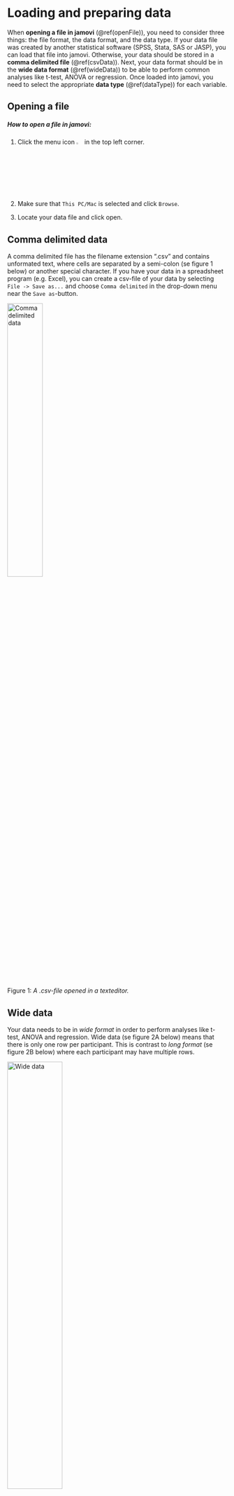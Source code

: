 # Loading and preparing data {#loadData}

When __opening a file in jamovi__ (\@ref(openFile)), you need to consider three things: the file format, the data format, and the data type. If your data file was created by another statistical software (SPSS, Stata, SAS or JASP), you can load that file into jamovi. Otherwise, your data should be stored in a __comma delimited file__ (\@ref(csvData)). Next, your data format should be in the __wide data format__ (\@ref(wideData)) to be able to perform common analyses like t-test, ANOVA or regression. Once loaded into jamovi, you need to select the appropriate __data type__ (\@ref(dataType)) for each variable.  


## Opening a file {#openFile}

##### How to open a file in jamovi: {-}

1. Click the menu icon <img src="images/jamovi_menu_icon.JPG" alt="Menu icon" width="3%"/> in the top left corner.

2. Make sure that `This PC/Mac` is selected and click `Browse`.

3. Locate your data file and click open.  


## Comma delimited data {#csvData}

A comma delimited file has the filename extension ".csv" and contains unformated text, where cells are separated by a semi-colon (se figure 1 below) or another special character. If you have your data in a spreadsheet program (e.g. Excel), you can create a csv-file of your data by selecting `File -> Save as...` and choose `Comma delimited` in the drop-down menu near the `Save as`-button.

<img src="images/csv_data.PNG" alt="Comma delimited data" width="40%"/>  
Figure 1: _A .csv-file opened in a texteditor._  

## Wide data {#wideData}

Your data needs to be in _wide format_ in order to perform analyses like t-test, ANOVA and regression. Wide data (se figure 2A below) means that there is only one row per participant. This is contrast to _long format_ (se figure 2B below) where each participant may have multiple rows.

<img src="images/wide_data.JPG" alt="Wide data" width="50%"/>  
Figure 2A: _Data in wide format._  

<img src="images/long_data.JPG" alt="Long data" width="35%"/>  
Figure 2B: _Data i long format._  

## Data type {#dataType}

##### How to set the data type in jamovi: {-}

1. Double click the variable you want to change.  
<img src="images/data_format/select_variable.JPG" alt="Wide data" width="60%"/>  

2. In the data variable pane, set the variable as ID, Nominal, Ordinal or Continous.  
<img src="images/data_format/set_data_type.JPG" alt="Wide data" width="80%"/>  

3. Lastly, press the up arrow to hide the data variable pane, or the right arrow to go to the next variable.  
<img src="images/data_format/set_data_type_2.JPG" alt="Wide data" width="80%"/>  


